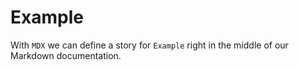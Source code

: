 
<!--- Checkbox.stories.mdx --->

<!--- This is your Story template function, shown here in React -->


<Meta title="MDX/Example" component={Example} />

# Example

With `MDX` we can define a story for `Example` right in the middle of our Markdown documentation.

<Canvas>
  <Story name="Example with MDX">
    <Example />
  </Story>
</Canvas>
